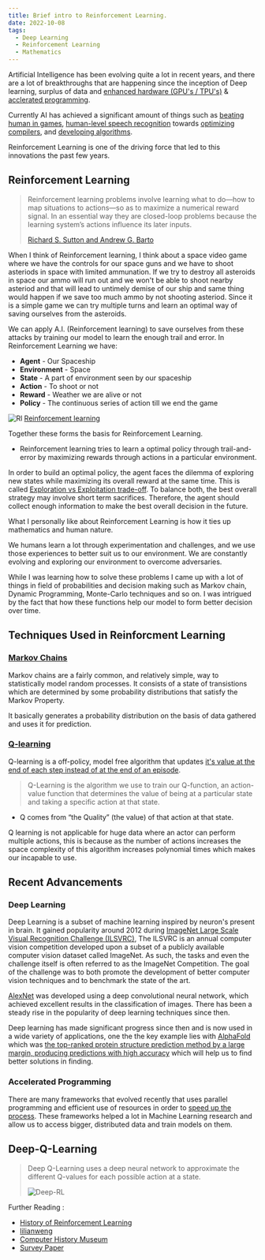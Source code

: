 ```yaml
---
title: Brief intro to Reinforcement Learning.
date: 2022-10-08
tags:
  - Deep Learning
  - Reinforcement Learning
  - Mathematics
---
```


Artificial Intelligence has been evolving quite a lot in recent years, and there are a lot of breakthroughs that are happening since the inception of Deep learning, surplus of data and [enhanced hardware (GPU's / TPU's)](https://www.researchgate.net/publication/325023664_Performance_of_CPUsGPUs_for_Deep_Learning_workloads) & [acclerated programming](https://jax.readthedocs.io/en/latest/notebooks/quickstart.html).

Currently AI has achieved a significant amount of things such as [beating human in games](https://www.deepmind.com/research/highlighted-research/alphago), [human-level speech recognition](https://cdn.openai.com/papers/whisper.pdf) towards [optimizing compilers](https://ai.googleblog.com/2022/07/mlgo-machine-learning-framework-for.html), and [developing algorithms](https://www.nature.com/articles/s41586-022-05172-4).

Reinforcement Learning is one of the driving force that led to this innovations the past few years.

## Reinforcement Learning

> Reinforcement learning problems involve learning what to do—how to map situations to actions—so as to maximize a numerical reward signal. In
an essential way they are closed-loop problems because the learning system’s actions influence its later inputs. 
>
> [Richard S. Sutton and Andrew G. Barto](https://web.stanford.edu/class/psych209/Readings/SuttonBartoIPRLBook2ndEd.pdf)

When I think of Reinforcement learning, I think about a space video game where we have the controls for our space guns and we have to shoot asteriods in space with limited ammunation. 
If we try to destroy all asteroids in space our ammo will run out and we won't be able to shoot nearby asteriod and that will lead to untimely demise of our ship and same thing would happen if we save too much ammo by not shooting asteriod.
Since it is a simple game we can try multiple turns and learn an optimal way of saving ourselves from the asteroids.

We can apply A.I. (Reinforcement learning) to save ourselves from these attacks by training our model to learn the enough trail and error.
In Reinforcement Learning we have:

- **Agent** - Our Spaceship
- **Environment** - Space
- **State** - A part of environment seen by our spaceship
- **Action** - To shoot or not 
- **Reward** - Weather we are alive or not
- **Policy** - The continuous series of action till we end the game

![Rl](./Rl.png)
[Reinforcement learning](https://optimization.cbe.cornell.edu/index.php?title=Main_Page)


Together these forms the basis for Reinforcement Learning.

- Reinforcement learning tries to learn a optimal policy through trail-and-error by maximizing rewards through actions in a particular environment.

In order to build an optimal policy, the agent faces the dilemma of exploring new states while maximizing its overall reward at the same time. This is called [Exploration vs Exploitation trade-off](https://sites.cs.ucsb.edu/~suri/ccs130a/MultiArmBandit.pdf). To balance both, the best overall strategy may involve short term sacrifices. Therefore, the agent should collect enough information to make the best overall decision in the future.

What I personally like about Reinforcement Learning is how it ties up mathematics and human nature.

We humans learn a lot through experimentation and challenges, and we use those experiences to better suit us to our environment.
We are constantly evolving and exploring our environment to overcome adversaries.

While I was learning how to solve these problems I came up with a lot of things in field of probabilities and decision making such as Markov chain, Dynamic Programming, Monte-Carlo techniques and so on. I was intrigued by the fact that how these functions help our model to form better decision over time. 

## Techniques Used in Reinforcment Learning 
### [Markov Chains](https://towardsdatascience.com/introduction-to-markov-chains-50da3645a50d) 
Markov chains are a fairly common, and relatively simple, way to statistically model random processes. It consists of a state of transistions which are determined by some probability distributions that satisfy the Markov Property.

It basically generates a probability distribution on the basis of data gathered and uses it for prediction.


### [Q-learning](https://en.wikipedia.org/wiki/Q-learning)
Q-learning is a off-policy, model free algorithm that updates [it's value at the end of each step instead of at the end of an episode](http://www.scholarpedia.org/article/Temporal_difference_learning#:~:text=Temporal%20difference%20(TD)%20learning%20is,to%20drive%20the%20learning%20process.).

> Q-Learning is the algorithm we use to train our Q-function, an action-value function that determines the value of being at a particular state and taking a specific action at that state.

- Q comes from “the Quality” (the value) of that action at that state.

Q learning is not applicable for huge data where an actor can perform multiple actions, this is because as the number of actions increases the space complexity of this algorithm increases polynomial times which makes our incapable to use.

## Recent Advancements 

### Deep Learning
Deep Learning is a subset of machine learning inspired by neuron's present in brain. It gained popularity around 2012 during [ImageNet Large Scale Visual Recognition Challenge (ILSVRC)](https://arxiv.org/pdf/1409.0575.pdf), The ILSVRC is an annual computer vision competition developed upon a subset of a publicly available computer vision dataset called ImageNet. As such, the tasks and even the challenge itself is often referred to as the ImageNet Competition.
The goal of the challenge was to both promote the development of better computer vision techniques and to benchmark the state of the art.

[AlexNet](https://papers.nips.cc/paper/2012/hash/c399862d3b9d6b76c8436e924a68c45b-Abstract.html) was developed using a deep convolutional neural network, which achieved excellent results in the classification of images. There has been a steady rise in the popularity of deep learning techniques since then.

Deep learning has made significant progress since then and is now used in a wide variety of applications, one the the key example lies with [AlphaFold](https://alphafold.ebi.ac.uk/) which was [the top-ranked protein structure prediction method by a large margin, producing predictions with high accuracy](https://predictioncenter.org/casp14/zscores_final.cgi) which will help us to find better solutions in finding.

### Accelerated Programming
There are many frameworks that evolved recently that uses parallel programming and efficient use of resources in order to [speed up the process](https://escholarship.org/uc/item/84w2k2xr). These frameworks helped a lot in Machine Learning research and allow us to access bigger, distributed data and train models on them.

## Deep-Q-Learning

> Deep Q-Learning uses a deep neural network to approximate the different Q-values for each possible action at a state.
>
>![Deep-RL](./Deep-RL.webp)



Further Reading :
- [History of Reinforcement Learning](http://incompleteideas.net/book/ebook/node12.html)
- [lilianweng](https://lilianweng.github.io/posts/2018-02-19-rl-overview/#sarsa-on-policy-td-control)
- [Computer History Museum](https://computerhistory.org/blog/ai-and-play-part-2-go-and-deep-learning/)
- [Survey Paper](https://arxiv.org/pdf/cs/9605103.pdf)